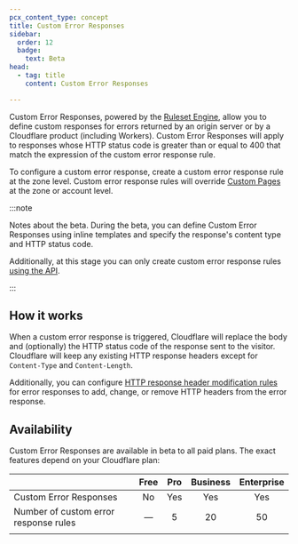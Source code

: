 ```yaml
---
pcx_content_type: concept
title: Custom Error Responses
sidebar:
  order: 12
  badge:
    text: Beta
head:
  - tag: title
    content: Custom Error Responses

---
```


Custom Error Responses, powered by the [Ruleset Engine](/ruleset-engine/), allow you to define custom responses for errors returned by an origin server or by a Cloudflare product (including Workers). Custom Error Responses will apply to responses whose HTTP status code is greater than or equal to 400 that match the expression of the custom error response rule.

To configure a custom error response, create a custom error response rule at the zone level. Custom error response rules will override [Custom Pages](/support/more-dashboard-apps/cloudflare-custom-pages/configuring-custom-pages-error-and-challenge/) at the zone or account level.

:::note

Notes about the beta. During the beta, you can define Custom Error Responses using inline templates and specify the response's content type and HTTP status code.

Additionally, at this stage you can only create custom error response rules [using the API](/rules/custom-error-responses/create-api/).


:::

## How it works

When a custom error response is triggered, Cloudflare will replace the body and (optionally) the HTTP status code of the response sent to the visitor. Cloudflare will keep any existing HTTP response headers except for `Content-Type` and `Content-Length`.

Additionally, you can configure [HTTP response header modification rules](/rules/transform/response-header-modification/) for error responses to add, change, or remove HTTP headers from the error response.

## Availability

Custom Error Responses are available in beta to all paid plans. The exact features depend on your Cloudflare plan:



|                                       | Free | Pro | Business | Enterprise |
| ------------------------------------- | :--: | :-: | :------: | :--------: |
| Custom Error Responses                |  No  | Yes |    Yes   |     Yes    |
| Number of custom error response rules |   —  |  5  |    20    |     50     |
|                                       |      |     |          |            |
